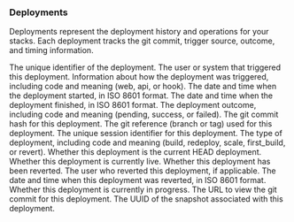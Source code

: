 ---
---

### Deployments

Deployments represent the deployment history and operations for your stacks. Each deployment tracks the git commit, trigger source, outcome, and timing information.

<Model>
    <ModelProperty name="id" type="integer">
        The unique identifier of the deployment.
    </ModelProperty>
    <ModelProperty name="triggered_by" type="string">
        The user or system that triggered this deployment.
    </ModelProperty>
    <ModelProperty name="triggered_via" type="object">
        Information about how the deployment was triggered, including code and meaning (web, api, or hook).
    </ModelProperty>
    <ModelProperty name="started_at" type="datetime">
        The date and time when the deployment started, in ISO 8601 format.
    </ModelProperty>
    <ModelProperty name="finished_at" type="datetime">
        The date and time when the deployment finished, in ISO 8601 format.
    </ModelProperty>
    <ModelProperty name="outcome" type="object">
        The deployment outcome, including code and meaning (pending, success, or failed).
    </ModelProperty>
    <ModelProperty name="git_hash" type="string">
        The git commit hash for this deployment.
    </ModelProperty>
    <ModelProperty name="git_ref" type="string">
        The git reference (branch or tag) used for this deployment.
    </ModelProperty>
    <ModelProperty name="deploy_session" type="string">
        The unique session identifier for this deployment.
    </ModelProperty>
    <ModelProperty name="deploy_type" type="object">
        The type of deployment, including code and meaning (build, redeploy, scale, first_build, or revert).
    </ModelProperty>
    <ModelProperty name="is_head" type="boolean">
        Whether this deployment is the current HEAD deployment.
    </ModelProperty>
    <ModelProperty name="is_live" type="boolean">
        Whether this deployment is currently live.
    </ModelProperty>
    <ModelProperty name="reverted" type="boolean">
        Whether this deployment has been reverted.
    </ModelProperty>
    <ModelProperty name="reverted_by" type="string">
        The user who reverted this deployment, if applicable.
    </ModelProperty>
    <ModelProperty name="reverted_at" type="datetime">
        The date and time when this deployment was reverted, in ISO 8601 format.
    </ModelProperty>
    <ModelProperty name="is_deploying" type="boolean">
        Whether this deployment is currently in progress.
    </ModelProperty>
    <ModelProperty name="commit_url" type="string">
        The URL to view the git commit for this deployment.
    </ModelProperty>
    <ModelProperty name="snapshot_uuid" type="string">
        The UUID of the snapshot associated with this deployment.
    </ModelProperty>
</Model>